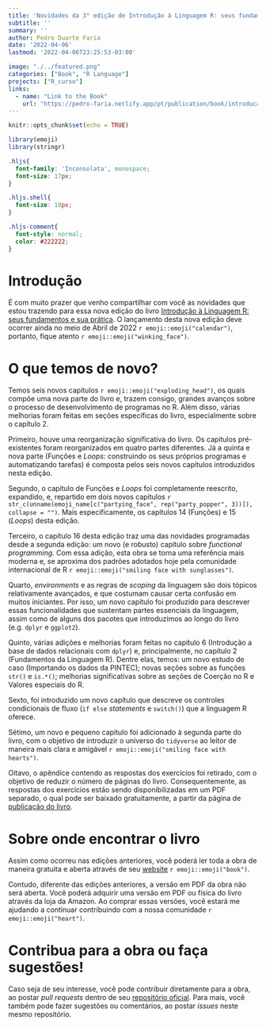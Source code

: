 ```yaml
---
title: 'Novidades da 3° edição de Introdução à Linguagem R: seus fundamentos e sua prática'
subtitle: ''
summary: ''
author: Pedro Duarte Faria
date: '2022-04-06'
lastmod: '2022-04-06T23:25:53-03:00'

image: "./../featured.png"
categories: ["Book", "R Language"]
projects: ["R_curso"]
links:
  - name: "Link to the Book"
    url: "https://pedro-faria.netlify.app/pt/publication/book/introducao_linguagem_r/"
---
```




```r
knitr::opts_chunk$set(echo = TRUE)

library(emoji)
library(stringr)
```


```css
.hljs{
  font-family: 'Inconsolata', monospace;
  font-size: 17px;
}

.hljs.shell{
  font-size: 18px;
}

.hljs-comment{
  font-style: normal;
  color: #222222;
}
```


# Introdução

É com muito prazer que venho compartilhar com você as novidades que estou trazendo para essa nova edição do livro [Introdução à Linguagem R: seus fundamentos e sua prática](https://pedro-faria.netlify.app/pt/publication/book/introducao_linguagem_r/). O lançamento desta nova edição deve ocorrer ainda no meio de Abril de 2022 `r emoji::emoji("calendar")`, portanto, fique atento `r emoji::emoji("winking_face")`.

# O que temos de novo?

Temos seis novos capítulos `r emoji::emoji("exploding_head")`, os quais compõe uma nova parte do livro e, trazem consigo, grandes avanços sobre o processo de desenvolvimento de programas no R. Além disso, várias melhorias foram feitas em seções específicas do livro, especialmente sobre o capítulo 2.

Primeiro, houve uma reorganização significativa do livro. Os capítulos pré-existentes foram reorganizados em quatro partes diferentes. Já a quinta e nova parte (Funções e *Loops*: construindo os seus próprios programas e automatizando tarefas) é composta pelos seis novos capítulos introduzidos nesta edição. 

Segundo, o capítulo de Funções e *Loops* foi completamente reescrito, expandido, e, repartido em dois novos capítulos `r str_c(unname(emoji_name[c("partying_face", rep("party_popper", 3))]), collapse = "")`. Mais especificamente, os capítulos 14 (Funções) e 15 (*Loops*) desta edição.

Terceiro, o capítulo 16 desta edição traz uma das novidades programadas desde a segunda edição: um novo (e robusto) capítulo sobre *functional programming*. Com essa adição, esta obra se torna uma referência mais moderna e, se aproxima dos padrões adotados hoje pela comunidade internacional de R `r emoji::emoji("smiling face with sunglasses")`.

Quarto, *environments* e as regras de *scoping* da linguagem são dois tópicos relativamente avançados, e que costumam causar certa confusão em muitos iniciantes. Por isso, um novo capítulo foi produzido para descrever essas funcionalidades que sustentam partes essenciais da linguagem, assim como de alguns dos pacotes que introduzimos ao longo do livro (e.g. `dplyr` e `ggplot2`).

Quinto, várias adições e melhorias foram feitas no capítulo 6 (Introdução a base de dados relacionais com `dplyr`) e, principalmente, no capítulo 2 (Fundamentos da Linguagem R). Dentre elas, temos: um novo estudo de caso (Importando os dados da PINTEC); novas seções sobre as funções `str()` e `is.*()`; melhorias significativas sobre as seções de Coerção no R e Valores especiais do R.

Sexto, foi introduzido um novo capítulo que descreve os controles condicionais de fluxo (`if else` *statements* e `switch()`) que a linguagem R oferece.

Sétimo, um novo e pequeno capítulo foi adicionado à segunda parte do livro, com o objetivo de introduzir o universo do `tidyverse` ao leitor de maneira mais clara e amigável `r emoji::emoji("smiling face with hearts")`.

Oitavo, o apêndice contendo as respostas dos exercícios foi retirado, com o objetivo de reduzir o número de páginas do livro. Consequentemente, as respostas dos exercícios estão sendo disponibilizadas em um PDF separado, o qual pode ser baixado gratuitamente, a partir da página de [publicação do livro](https://pedro-faria.netlify.app/pt/publication/book/introducao_linguagem_r/).



# Sobre onde encontrar o livro

Assim como ocorreu nas edições anteriores, você poderá ler toda a obra de maneira gratuita e aberta através de seu [website](https://pedropark99.github.io/Introducao_R/) `r emoji::emoji("book")`. 

Contudo, diferente das edições anteriores, a versão em PDF da obra não será aberta. Você poderá adquirir uma versão em PDF ou física do livro através da loja da Amazon. Ao comprar essas versões, você estará me ajudando a continuar contribuindo com a nossa comunidade `r emoji::emoji("heart")`.



# Contribua para a obra ou faça sugestões!

Caso seja de seu interesse, você pode contribuir diretamente para a obra, ao postar *pull requests* dentro de seu [repositório oficial](https://github.com/pedropark99/Introducao_R). Para mais, você também pode fazer sugestões ou comentários, ao postar *issues* neste mesmo repositório.












